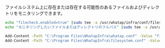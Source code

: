 ファイルシステム上に存在または存在する可能性のあるファイルおよびディレクトリをモニタリングできます。

<Tabs>
<TabItem value="lxs" label="Linux Shell">

```bash title=SH
echo "filecheck.enabled=true" |sudo tee -a /usr/whatap/infra/conf/filesystem.conf
echo "モニタリングしたいファイルまたはディレクトリのフルパス" |sudo tee -a /usr/whatap/infra/conf/filesystem.conf
```

</TabItem>
<TabItem value="wps" label="Windows Powershell">

```bash title=SH
Add-Content -Path "C:\Program Files\WhatapInfra\whatap.conf" -Value "filecheck.enabled=true"
Add-Content -Path "C:\Program Files\WhatapInfra\filesystem.conf" -Value "モニタリングしたいファイルまたはディレクトリのフルパス"
```

</TabItem>
</Tabs>
